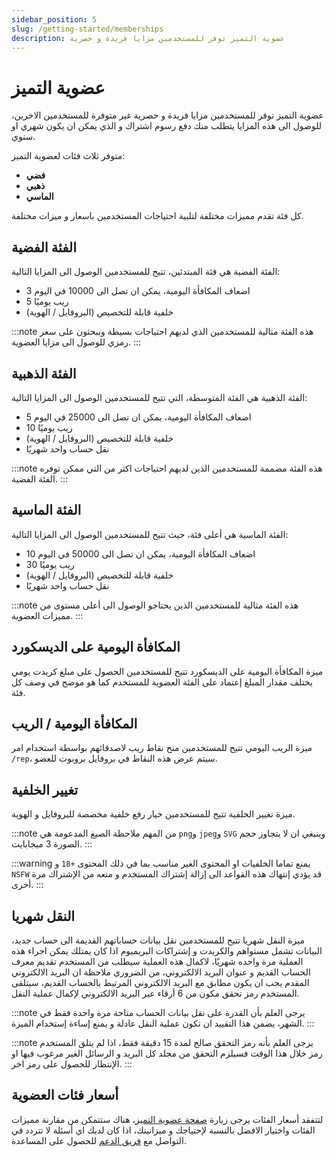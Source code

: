 ```yaml
---
sidebar_position: 5
slug: /getting-started/memberships
description: عضوية التميز توفر للمستخدمين مزايا فريدة و حصرية
---
```


# عضوية التميز

عضوية التميز توفر للمستخدمين مزايا فريدة و حصرية غير متوفرة للمستخدمين الاخرين، للوصول الى هذه المزايا يتطلب منك دفع رسوم اشتراك و الذي يمكن ان يكون شهري او سنوي.

متوفر ثلاث فئات لعضوية التميز: 

- **فضي**
- **ذهبي** 
- **الماسي**

كل فئة تقدم مميزات مختلفة لتلبية احتياجات المستخدمين باسعار و ميزات مختلفة.

## الفئة الفضية

الفئة الفضية هي فئة المبتدئين، تتيح للمستخدمين الوصول الى المزايا التالية:

- 3 اضعاف المكافأة اليومية، يمكن ان تصل الى 10000 في اليوم
- 5 ريب يوميًا
- خلفية قابلة للتخصيص (البروفايل / الهوية)

:::note
هذه الفئة مثالية للمستخدمين الذي لديهم احتياجات بسيطة ويبحثون على سعر رمزي للوصول الى مزايا العضوية.
:::

## الفئة الذهبية

الفئة الذهبية هي الفئة المتوسطة، التي تتيح للمستخدمين الوصول الى المزايا التالية:

- 5 اضعاف المكافأة اليومية، يمكن ان تصل الى 25000 في اليوم
- 10 ريب يوميًا
- خلفية قابلة للتخصيص (البروفايل / الهوية)
- نقل حساب واحد شهريًا

:::note
هذه الفئة مصممة للمستخدمين الذين لديهم احتياجات اكثر من التي ممكن توفره الفئة الفضية.
:::

## الفئة الماسية

الفئة الماسية هي أعلى فئة، حيث تتيح للمستخدمين الوصول الى المزايا التالية:

- 10 اضعاف المكافأة اليومية، يمكن ان تصل الى 50000 في اليوم
- 30 ريب يوميًا
- خلفية قابلة للتخصيص (البروفايل / الهوية)
- نقل حساب واحد شهريًا

:::note
هذه الفئة مثالية للمستخدمين الذين يحتاجو الوصول الى أعلى مستوى من مميزات العضوية.
:::

## المكافأة اليومية على الديسكورد

ميزة المكافأة اليومية على الديسكورد تتيح للمستخدمين الحصول على مبلغ كريدت يومي يختلف مقدار المبلغ إعتماد على الفئة العضوية للمستخدم كما هو موضح في وصف كل فئة.

## المكافأة اليومية / الريب

ميزة الريب اليومي تتيح للمستخدمين منح نقاط ريب لاصدقائهم بواسطة استخدام امر `/rep`، سيتم عرض هذه النقاط في بروفايل بروبوت للعضو. 

## تغيير الخلفية

ميزة تغيير الخلفية تتيح للمستخدمين خيار رفع خلفية مخصصة للبروفايل و الهوية.

:::note
من المهم ملاحظة الصيغ المدعومة هي `png`و `jpeg`و `SVG` وينبغي ان لا يتجاوز حجم الصورة 3 ميجابايت.
:::

:::warning
يمنع تماما الخلفيات او المحتوى الغير مناسب بما في ذلك المحتوى `+18` و `NSFW` قد يؤدي إنتهاك هذه القواعد الى إزالة إشتراك المستخدم و منعه من الإشتراك مرة أخرى.
:::

## النقل شهريا

ميزة النقل شهريا تتيح للمستخدمين نقل بيانات حساباتهم القديمة الى حساب جديد، البيانات تشمل مستواهم والكريدت و إشتراكات البريميوم اذا كان يمتلك يمكن اجراء هذه العملية مرة واحده شهريًا، لاكمال هذه العملية سيطلب من المستخدم تقديم معرف الحساب القديم و عنوان البريد الالكتروني، من الضروري ملاحظة ان البريد الالكتروني المقدم يجب ان يكون مطابق مع البريد الالكتروني المرتبط بالحساب القديم، سيتلقى المستخدم رمز تحقق مكون من 6 أرقاء عبر البريد الالكتروني لإكمال عملية النقل.

:::note
يرجى العلم بأن القدرة على نقل بيانات الحساب متاحة مرة واحدة فقط في الشهر، يضمن هذا التقييد ان تكون عملية النقل عادلة و يمنع إساءة إستخدام الميزة.
:::

:::note
يرجى العلم بأنه رمز التحقق صالح لمدة 15 دقيقة فقط، اذا لم يتلق المستخدم رمز خلال هذا الوقت فسيلزم التحقق من مجلد كل البريد و الرسائل الغير مرغوب فيها او الإنتظار للحصول على رمز اخر.
:::

## أسعار فئات العضوية

لتتفقد أسعار الفئات يرجى زيارة [صفحة عضوية التميز](https://probot.io/memberships)، هناك ستتمكن من مقارنة مميزات الفئات واختيار الافضل بالنسبة لإحتياجك و ميزانيتك، اذا كان لديك اي أسئلة لا تتردد في التواصل مع [فريق الدعم](https://discord.gg/probot) للحصول على المساعدة.
